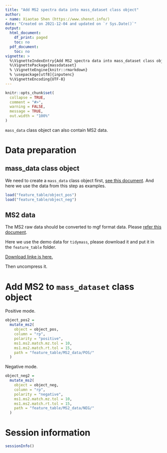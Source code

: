 ```yaml
---
title: "Add MS2 spectra data into mass_dataset class object"
author:
- name: Xiaotao Shen (https://www.shenxt.info/)
date: "Created on 2021-12-04 and updated on `r Sys.Date()`"
output:
  html_document:
    df_print: paged
    toc: no
  pdf_document:
    toc: no
vignette: >
  %\VignetteIndexEntry{Add MS2 spectra data into mass_dataset class object}
  %\VignettePackage{massdataset}
  % \VignetteEngine{knitr::rmarkdown}
  % \usepackage[utf8]{inputenc}
  %\VignetteEncoding{UTF-8}
---
```


```r
knitr::opts_chunk$set(
  collapse = TRUE,
  comment = "#>",
  warning = FALSE,
  message = TRUE,
  out.width = "100%"
)
```

`mass_data` class object can also contain MS2 data. 

# **Data preparation**

## mass_data class object

We need to create a `mass_data` class object first, [see this document](https://tidymass.github.io/massdataset/articles/data_import_and_export.html). And here we use the data from this step as examples.

```r
load("feature_table/object_pos")
load("feature_table/object_neg")
```

## MS2 data

The MS2 raw data should be converted to mgf format data. Please [refer this document](https://tidymass.github.io/metid/articles/database_construction.html).

Here we use the demo data for `tidymass`, please download it and put it in the `feature_table` folder.

[Download linke is here.](https://drive.google.com/file/d/1lDf9i49jQQ-Ar98EMdj0EwhlmtDBbG0g/view?usp=sharing)

Then uncompress it.

# **Add MS2 to `mass_dataset` class object**

Positive mode.

```r
object_pos2 =
  mutate_ms2(
    object = object_pos,
    column = "rp",
    polarity = "positive",
    ms1.ms2.match.mz.tol = 10,
    ms1.ms2.match.rt.tol = 15,
    path = "feature_table/MS2_data/POS/"
  )
```

Negative mode.

```r
object_neg2 =
  mutate_ms2(
    object = object_neg,
    column = "rp",
    polarity = "negative",
    ms1.ms2.match.mz.tol = 10,
    ms1.ms2.match.rt.tol = 15,
    path = "feature_table/MS2_data/NEG/"
  )
```

# **Session information**

```r
sessionInfo()
```
